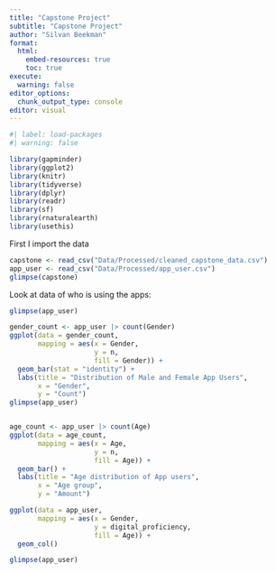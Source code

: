 ```yaml
---
title: "Capstone Project"
subtitle: "Capstone Project"
author: "Silvan Beekman"
format:
  html:
    embed-resources: true
    toc: true
execute:
  warning: false
editor_options: 
  chunk_output_type: console
editor: visual
---
```


```r
#| label: load-packages
#| warning: false

library(gapminder)
library(ggplot2)
library(knitr)
library(tidyverse)
library(dplyr)
library(readr)
library(sf)
library(rnaturalearth)
library(usethis)
```

First I import the data

```r
capstone <- read_csv("Data/Processed/cleaned_capstone_data.csv")
app_user <- read_csv("Data/Processed/app_user.csv")
glimpse(capstone)
```

Look at data of who is using the apps:

```r
glimpse(app_user)

gender_count <- app_user |> count(Gender)
ggplot(data = gender_count,
       mapping = aes(x = Gender,
                     y = n,
                     fill = Gender)) +
  geom_bar(stat = "identity") +
  labs(title = "Distribution of Male and Female App Users",
       x = "Gender",
       y = "Count")
glimpse(app_user)


age_count <- app_user |> count(Age)
ggplot(data = age_count,
       mapping = aes(x = Age,
                     y = n,
                     fill = Age)) +
  geom_bar() +
  labs(title = "Age distribution of App users",
       x = "Age group",
       y = "Amount")

ggplot(data = app_user,
       mapping = aes(x = Gender,
                     y = digital_proficiency,
                     fill = Age)) +
  geom_col()

glimpse(app_user)
```
